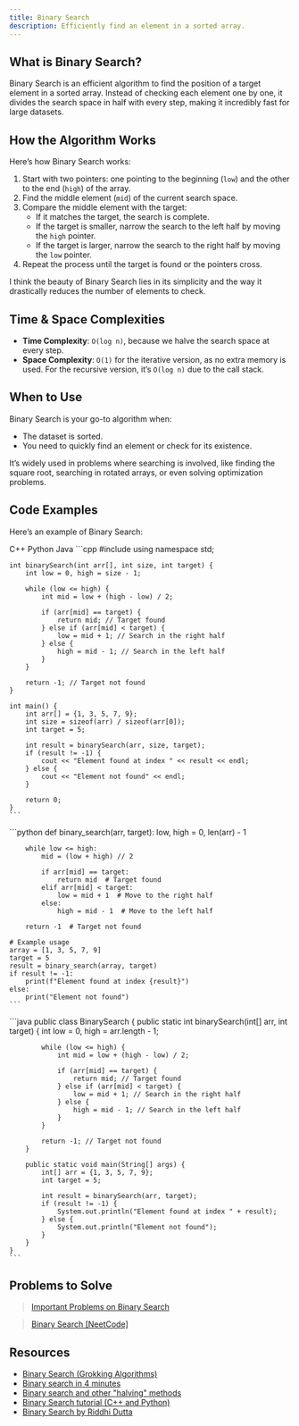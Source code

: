 ```yaml
---
title: Binary Search
description: Efficiently find an element in a sorted array.
---
```


## <HoverUnderline>What is Binary Search?</HoverUnderline>

Binary Search is an efficient algorithm to find the position of a target element in a sorted array. Instead of checking each element one by one, it divides the search space in half with every step, making it incredibly fast for large datasets.

## <HoverUnderline>How the Algorithm Works</HoverUnderline>

Here’s how Binary Search works:

1. Start with two pointers: one pointing to the beginning (`low`) and the other to the end (`high`) of the array.
2. Find the middle element (`mid`) of the current search space.
3. Compare the middle element with the target:
   - If it matches the target, the search is complete.
   - If the target is smaller, narrow the search to the left half by moving the `high` pointer.
   - If the target is larger, narrow the search to the right half by moving the `low` pointer.
4. Repeat the process until the target is found or the pointers cross.

I think the beauty of Binary Search lies in its simplicity and the way it drastically reduces the number of elements to check.

## <HoverUnderline>Time & Space Complexities</HoverUnderline>

- **Time Complexity**: `O(log n)`, because we halve the search space at every step.
- **Space Complexity**: `O(1)` for the iterative version, as no extra memory is used. For the recursive version, it’s `O(log n)` due to the call stack.

## <HoverUnderline>When to Use</HoverUnderline>

Binary Search is your go-to algorithm when:

- The dataset is sorted.
- You need to quickly find an element or check for its existence.

It’s widely used in problems where searching is involved, like finding the square root, searching in rotated arrays, or even solving optimization problems.

## <HoverUnderline>Code Examples</HoverUnderline>

Here’s an example of Binary Search:

<Tabs defaultValue="python" className="pt-5 pb-1">
  <TabsList>
    <TabsTrigger value="cpp">C++</TabsTrigger>
    <TabsTrigger value="python">Python</TabsTrigger>
    <TabsTrigger value="java">Java</TabsTrigger>
  </TabsList>

  <TabsContent value="cpp">
    ```cpp
    #include <iostream>
    using namespace std;

    int binarySearch(int arr[], int size, int target) {
        int low = 0, high = size - 1;

        while (low <= high) {
            int mid = low + (high - low) / 2;

            if (arr[mid] == target) {
                return mid; // Target found
            } else if (arr[mid] < target) {
                low = mid + 1; // Search in the right half
            } else {
                high = mid - 1; // Search in the left half
            }
        }

        return -1; // Target not found
    }

    int main() {
        int arr[] = {1, 3, 5, 7, 9};
        int size = sizeof(arr) / sizeof(arr[0]);
        int target = 5;

        int result = binarySearch(arr, size, target);
        if (result != -1) {
            cout << "Element found at index " << result << endl;
        } else {
            cout << "Element not found" << endl;
        }

        return 0;
    }
    ```
  </TabsContent>

  <TabsContent value="python">
    ```python
    def binary_search(arr, target):
        low, high = 0, len(arr) - 1

        while low <= high:
            mid = (low + high) // 2

            if arr[mid] == target:
                return mid  # Target found
            elif arr[mid] < target:
                low = mid + 1  # Move to the right half
            else:
                high = mid - 1  # Move to the left half

        return -1  # Target not found

    # Example usage
    array = [1, 3, 5, 7, 9]
    target = 5
    result = binary_search(array, target)
    if result != -1:
        print(f"Element found at index {result}")
    else:
        print("Element not found")
    ```
  </TabsContent>

  <TabsContent value="java">
    ```java
    public class BinarySearch {
        public static int binarySearch(int[] arr, int target) {
            int low = 0, high = arr.length - 1;

            while (low <= high) {
                int mid = low + (high - low) / 2;

                if (arr[mid] == target) {
                    return mid; // Target found
                } else if (arr[mid] < target) {
                    low = mid + 1; // Search in the right half
                } else {
                    high = mid - 1; // Search in the left half
                }
            }

            return -1; // Target not found
        }

        public static void main(String[] args) {
            int[] arr = {1, 3, 5, 7, 9};
            int target = 5;

            int result = binarySearch(arr, target);
            if (result != -1) {
                System.out.println("Element found at index " + result);
            } else {
                System.out.println("Element not found");
            }
        }
    }
    ```
  </TabsContent>
</Tabs>

## <HoverUnderline>Problems to Solve</HoverUnderline>

> [Important Problems on Binary Search](https://leetcode.com/problem-list/aknwo2es/)

> [Binary Search [NeetCode]](https://leetcode.com/problem-list/ab200csr/)

## <HoverUnderline>Resources</HoverUnderline>

- [Binary Search (Grokking Algorithms)](https://edu.anarcho-copy.org/Algorithm/grokking-algorithms-illustrated-programmers-curious.pdf#page=22)
- [Binary search in 4 minutes](https://youtu.be/fDKIpRe8GW4?si=1LHf5FqlQ9tVwxBg)
- [Binary search and other "halving" methods](https://nor-blog.codeberg.page/posts/2021-11-07-binary-search/)
- [Binary Search tutorial (C++ and Python)](https://youtu.be/GU7DpgHINWQ?si=VDMEM6jAWCd7wQOB)
- [Binary Search by Riddhi Dutta](https://docs.google.com/document/d/1V6-bCyst7xYYiMl6mjrg802VjikoKbssvwLTuFw9G_Y/edit?tab=t.0#heading=h.qlh7ecjgd1b)
